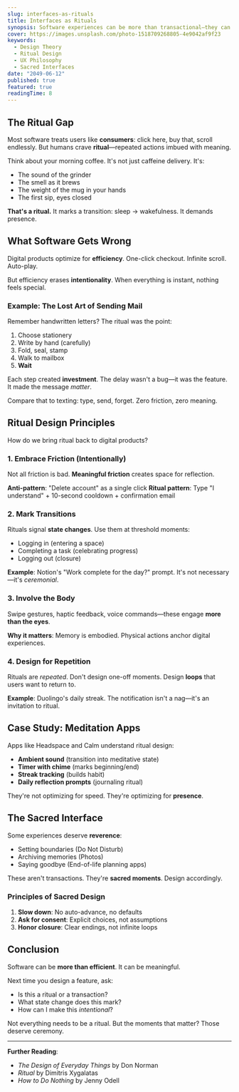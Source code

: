 ```yaml
---
slug: interfaces-as-rituals
title: Interfaces as Rituals
synopsis: Software experiences can be more than transactional—they can be ceremonial, meaningful, and even sacred. This essay explores how ritual design principles transform digital products.
cover: https://images.unsplash.com/photo-1518709268805-4e9042af9f23
keywords:
  - Design Theory
  - Ritual Design
  - UX Philosophy
  - Sacred Interfaces
date: "2049-06-12"
published: true
featured: true
readingTime: 8
---
```


## The Ritual Gap

Most software treats users like **consumers**: click here, buy that, scroll endlessly. But humans crave **ritual**—repeated actions imbued with meaning.

Think about your morning coffee. It's not just caffeine delivery. It's:
- The sound of the grinder
- The smell as it brews
- The weight of the mug in your hands
- The first sip, eyes closed

**That's a ritual.** It marks a transition: sleep → wakefulness. It demands presence.

## What Software Gets Wrong

Digital products optimize for **efficiency**. One-click checkout. Infinite scroll. Auto-play.

But efficiency erases **intentionality**. When everything is instant, nothing feels special.

### Example: The Lost Art of Sending Mail

Remember handwritten letters? The ritual was the point:

1. Choose stationery
2. Write by hand (carefully)
3. Fold, seal, stamp
4. Walk to mailbox
5. **Wait**

Each step created **investment**. The delay wasn't a bug—it was the feature. It made the message *matter*.

Compare that to texting: type, send, forget. Zero friction, zero meaning.

## Ritual Design Principles

How do we bring ritual back to digital products?

### 1. Embrace Friction (Intentionally)

Not all friction is bad. **Meaningful friction** creates space for reflection.

**Anti-pattern**: "Delete account" as a single click
**Ritual pattern**: Type "I understand" + 10-second cooldown + confirmation email

### 2. Mark Transitions

Rituals signal **state changes**. Use them at threshold moments:

- Logging in (entering a space)
- Completing a task (celebrating progress)
- Logging out (closure)

**Example**: Notion's "Work complete for the day?" prompt. It's not necessary—it's *ceremonial*.

### 3. Involve the Body

Swipe gestures, haptic feedback, voice commands—these engage **more than the eyes**.

**Why it matters**: Memory is embodied. Physical actions anchor digital experiences.

### 4. Design for Repetition

Rituals are *repeated*. Don't design one-off moments. Design **loops** that users want to return to.

**Example**: Duolingo's daily streak. The notification isn't a nag—it's an invitation to ritual.

## Case Study: Meditation Apps

Apps like Headspace and Calm understand ritual design:

- **Ambient sound** (transition into meditative state)
- **Timer with chime** (marks beginning/end)
- **Streak tracking** (builds habit)
- **Daily reflection prompts** (journaling ritual)

They're not optimizing for speed. They're optimizing for **presence**.

## The Sacred Interface

Some experiences deserve **reverence**:

- Setting boundaries (Do Not Disturb)
- Archiving memories (Photos)
- Saying goodbye (End-of-life planning apps)

These aren't transactions. They're **sacred moments**. Design accordingly.

### Principles of Sacred Design

1. **Slow down**: No auto-advance, no defaults
2. **Ask for consent**: Explicit choices, not assumptions
3. **Honor closure**: Clear endings, not infinite loops

## Conclusion

Software can be **more than efficient**. It can be meaningful.

Next time you design a feature, ask:

- Is this a ritual or a transaction?
- What state change does this mark?
- How can I make this *intentional*?

Not everything needs to be a ritual. But the moments that matter? Those deserve ceremony.

---

**Further Reading**:
- *The Design of Everyday Things* by Don Norman
- *Ritual* by Dimitris Xygalatas
- *How to Do Nothing* by Jenny Odell
